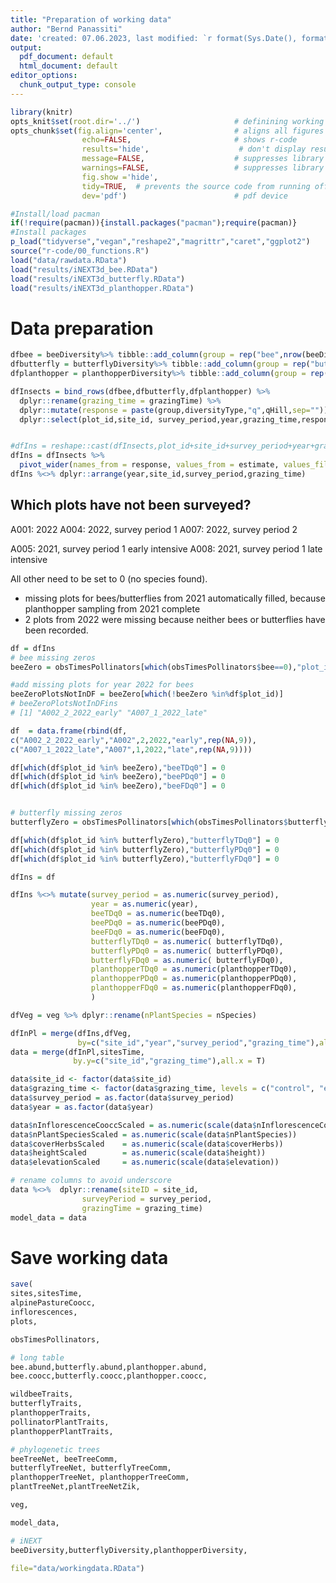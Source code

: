 ```yaml
---
title: "Preparation of working data"
author: "Bernd Panassiti"
date: 'created: 07.06.2023, last modified: `r format(Sys.Date(), format="%d.%m.%Y")`'
output:
  pdf_document: default
  html_document: default
editor_options: 
  chunk_output_type: console
---
```



```r
library(knitr)
opts_knit$set(root.dir='../')                     # definining working directory; or normalizePath('../')
opts_chunk$set(fig.align='center',                # aligns all figures
                echo=FALSE,                       # shows r-code
                results='hide',                    # don't display results
                message=FALSE,                    # suppresses library outputs
                warnings=FALSE,                   # suppresses library outputs
                fig.show ='hide',
                tidy=TRUE,  # prevents the source code from running off a pdf page
                dev='pdf')                        # pdf device
```


```r
#Install/load pacman
if(!require(pacman)){install.packages("pacman");require(pacman)}
#Install packages
p_load("tidyverse","vegan","reshape2","magrittr","caret","ggplot2")
source("r-code/00_functions.R")
load("data/rawdata.RData")
load("results/iNEXT3d_bee.RData")
load("results/iNEXT3d_butterfly.RData")
load("results/iNEXT3d_planthopper.RData")
```



# Data preparation

```r
dfbee = beeDiversity%>% tibble::add_column(group = rep("bee",nrow(beeDiversity)))
dfbutterfly = butterflyDiversity%>% tibble::add_column(group = rep("butterfly",nrow(butterflyDiversity)))
dfplanthopper = planthopperDiversity%>% tibble::add_column(group = rep("planthopper",nrow(planthopperDiversity)))

dfInsects = bind_rows(dfbee,dfbutterfly,dfplanthopper) %>%
  dplyr::rename(grazing_time = grazingTime) %>%
  dplyr::mutate(response = paste(group,diversityType,"q",qHill,sep="")) %>%
  dplyr::select(plot_id,site_id, survey_period,year,grazing_time,response,estimate)


#dfIns = reshape::cast(dfInsects,plot_id+site_id+survey_period+year+grazing_time ~ response)
dfIns = dfInsects %>%
  pivot_wider(names_from = response, values_from = estimate, values_fill = NA)
dfIns %<>% dplyr::arrange(year,site_id,survey_period,grazing_time)
```

## Which plots have not been surveyed?
A001: 2022
A004: 2022, survey period 1
A007: 2022, survey period 2

A005: 2021, survey period 1 early intensive
A008: 2021, survey period 1 late intensive

All other need to be set to 0 (no species found).

- missing plots for bees/butterflies from 2021 automatically filled, because planthopper sampling from 2021 complete 
- 2 plots from 2022 were missing because neither bees or butterflies have been recorded.
```r
df = dfIns
# bee missing zeros
beeZero = obsTimesPollinators[which(obsTimesPollinators$bee==0),"plot_id"]

#add missing plots for year 2022 for bees
beeZeroPlotsNotInDF = beeZero[which(!beeZero %in%df$plot_id)]
# beeZeroPlotsNotInDFins
# [1] "A002_2_2022_early" "A007_1_2022_late" 

df  = data.frame(rbind(df,
c("A002_2_2022_early","A002",2,2022,"early",rep(NA,9)),
c("A007_1_2022_late","A007",1,2022,"late",rep(NA,9))))

df[which(df$plot_id %in% beeZero),"beeTDq0"] = 0
df[which(df$plot_id %in% beeZero),"beePDq0"] = 0
df[which(df$plot_id %in% beeZero),"beeFDq0"] = 0


# butterfly missing zeros
butterflyZero = obsTimesPollinators[which(obsTimesPollinators$butterfly==0),"plot_id"]

df[which(df$plot_id %in% butterflyZero),"butterflyTDq0"] = 0
df[which(df$plot_id %in% butterflyZero),"butterflyPDq0"] = 0
df[which(df$plot_id %in% butterflyZero),"butterflyFDq0"] = 0

dfIns = df
```


```r
dfIns %<>% mutate(survey_period = as.numeric(survey_period),
                  year = as.numeric(year),
                  beeTDq0 = as.numeric(beeTDq0),
                  beePDq0 = as.numeric(beePDq0),
                  beeFDq0 = as.numeric(beeFDq0),
                  butterflyTDq0 = as.numeric( butterflyTDq0),
                  butterflyPDq0 = as.numeric( butterflyPDq0),
                  butterflyFDq0 = as.numeric( butterflyFDq0),
                  planthopperTDq0 = as.numeric(planthopperTDq0),
                  planthopperPDq0 = as.numeric(planthopperPDq0),
                  planthopperFDq0 = as.numeric(planthopperFDq0),
                  )
```


```r
dfVeg = veg %>% dplyr::rename(nPlantSpecies = nSpecies)

dfInPl = merge(dfIns,dfVeg,
               by=c("site_id","year","survey_period","grazing_time"),all.x = T)
data = merge(dfInPl,sitesTime,
              by.y=c("site_id","grazing_time"),all.x = T)

data$site_id <- factor(data$site_id)
data$grazing_time <- factor(data$grazing_time, levels = c("control", "early", "late"))
data$survey_period = as.factor(data$survey_period)
data$year = as.factor(data$year)

data$nInflorescenceCooccScaled = as.numeric(scale(data$nInflorescenceCooc))
data$nPlantSpeciesScaled = as.numeric(scale(data$nPlantSpecies))
data$coverHerbsScaled    = as.numeric(scale(data$coverHerbs))
data$heightScaled        = as.numeric(scale(data$height))
data$elevationScaled     = as.numeric(scale(data$elevation))

# rename columns to avoid underscore
data %<>%  dplyr::rename(siteID = site_id,
                surveyPeriod = survey_period,
                grazingTime = grazing_time)
model_data = data
```




# Save working data

```r
save(
sites,sitesTime,
alpinePastureCoocc,
inflorescences,
plots,

obsTimesPollinators,

# long table
bee.abund,butterfly.abund,planthopper.abund,
bee.coocc,butterfly.coocc,planthopper.coocc,

wildbeeTraits,
butterflyTraits,
planthopperTraits,
pollinatorPlantTraits,
planthopperPlantTraits,

# phylogenetic trees
beeTreeNet, beeTreeComm, 
butterflyTreeNet, butterflyTreeComm,
planthopperTreeNet, planthopperTreeComm,
plantTreeNet,plantTreeNetZik,

veg,

model_data,

# iNEXT
beeDiversity,butterflyDiversity,planthopperDiversity,

file="data/workingdata.RData")
```
